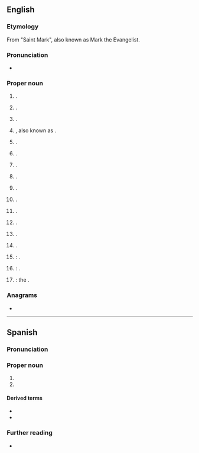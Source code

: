 ==English==
{{wikipedia}}

===Etymology===
From {{der|en|es|-}} "Saint Mark", also known as Mark the Evangelist.

===Pronunciation===
* {{a|US}} {{IPA|en|/sæn ˈmɑɹkəs/|/sæn ˈmɑɹkoʊs/}}

===Proper noun===
{{en-proper noun|head=San Marcos}}

# {{place|en|village/and/rural municipality|p/Salta Province|c/Argentina}}.
# {{place|en|town|dept/Antioquia|c/Colombia}}.
# {{place|en|town|dept/Sucre|c/Colombia}}.
# {{place|en|capital city|can/Tarrazú|p/San José|c/Costa Rica}}, also known as {{w|San Marcos de Tarrazú}}.
# {{place|en|urban parish|city/Quito|c/Ecuador}}.
# {{place|en|municipality/and/suburb|city/San Salvador|c/El Salvador}}.
# {{place|en|city/and/municipality/capital|dept/San Marcos|c/Guatemala}}.
# {{place|en|municipality|dept/Ocotepeque|c/Honduras}}.
# {{place|en|municipality|dept/Santa Bárbara|c/Honduras}}.
# {{place|en|island|s/Baja California Sur|c/Mexico}}.
# {{place|en|town/municipal seat|mun/San Marcos|s/Guerrero|c/Mexico}}.
# {{place|en|town/and/municipality|s/Jalisco|c/Mexico}}.
# {{place|en|municipality|dept/Carazo|c/Nicaragua}}.
# {{place|en|town/capital|p/San Marcos|dept/Cajamarca|c/Peru}}.
# {{place|en|city|co/San Diego County|s/California|c/USA}}: {{w|San Marcos, California}}.
# {{place|en|city/county seat|co/Hays County|s/Texas|c/USA}}: {{w|San Marcos, Texas}}.
# {{place|en|river|s/Texas|c/USA}}: the {{w|San Marcos River}}.

===Anagrams===
* {{anagrams|en|a=aacmnorss|mascarons}}

----

==Spanish==

===Pronunciation===
{{es-pr}}

===Proper noun===
{{es-proper noun|m}}

# {{place|es|department|c/Guatemala}}
# {{place|es|province|r/Cajamarca|c/Peru}}

====Derived terms====
* {{l|es|sanmarqueño}}
* {{l|es|sanmarquense}}

===Further reading===
* {{pedia|lang=es|San Marcos (Guatemala)}}